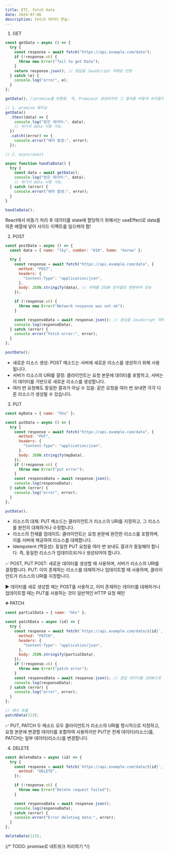 ```yaml
---
title: ETC, fetch data
date: 2024-07-06
description: fetch 데이터 연습~
---
```


1. GET

```js
const getData = async () => {
  try {
    const response = await fetch("https://api.example.com/data");
    if (!response.ok) {
      throw new Error("fail to get Data");
    }
    return response.json(); // 응답을 JavaScript 객체로 반환
  } catch (e) {
    console.log("error", e);
  }
};

getData(); //promise를 반환함. 즉, Promise는 생성되지만 그 결과를 어떻게 처리할지 지정하지 않은 상태

// 1. promise 체이닝
getData()
  .then((data) => {
    console.log("받은 데이터:", data);
    // 여기서 data 사용 가능.
  })
  .catch((error) => {
    console.error("에러 발생:", error);
  });

// 2. async/await

async function handleData() {
  try {
    const data = await getData();
    console.log("받은 데이터:", data);
    // 여기서 data 사용 가능.
  } catch (error) {
    console.error("에러 발생:", error);
  }
}

handleData();
```

React에서 비동기 처리 후 데이터를 state에 할당하기 위해서는 useEffect로 data를 의존 배열에 넣어 사이드 이펙트를 일으켜야 함!

2. POST

```js
const postData = async () => {
  const data = { name: "lky", number: "010", home: "korea" };

  try {
    const response = await fetch("https://api.example.com/data", {
      method: "POST",
      headers: {
        "Content-Type": "application/json",
      },
      body: JSON.stringify(data), // 객체를 JSON 문자열로 변환하여 전송
    });

    if (!response.ok) {
      throw new Error("Network response was not ok");
    }

    const responseData = await response.json(); // 응답을 JavaScript 객체로 변환
    console.log(responseData);
  } catch (error) {
    console.error("Fetch error:", error);
  }
};

postData();
```

- 새로운 리소스 생성: POST 메소드는 서버에 새로운 리소스를 생성하기 위해 사용됩니다.
- 서버가 리소스의 URI를 결정: 클라이언트는 요청 본문에 데이터를 포함하고, 서버는 이 데이터를 기반으로 새로운 리소스를 생성합니다.
- 여러 번 요청해도 동일한 결과가 아닐 수 있음: 같은 요청을 여러 번 보내면 각각 다른 리소스가 생성될 수 있습니다.

3. PUT

```js
const myData = { name: "hhs" };

const putData = async () => {
  try {
    const response = await fetch("https://api.example.com/data", {
      method: "PUT",
      headers: {
        "Content-Type": "application/json",
      },
      body: JSON.stringify(myData),
    });
    if (!response.ok) {
      throw new Error("put error");
    }
    const responseData = await response.json();
    console.log(responseData);
  } catch (error) {
    console.log("error", error);
  }
};

putData();
```

- 리소스의 대체: PUT 메소드는 클라이언트가 리소스의 URI를 지정하고, 그 리소스를 완전히 대체하거나 수정합니다.
- 리소스의 전체를 업데이트: 클라이언트는 요청 본문에 완전한 리소스를 포함하며, 이를 서버에 제공하여 리소스를 대체합니다.
- Idempotent (멱등성): 동일한 PUT 요청을 여러 번 보내도 결과가 동일해야 합니다. 즉, 동일한 리소스가 업데이트되거나 생성되어야 합니다.

✅ POST, PUT
POST: 새로운 데이터를 생성할 때 사용하며, 서버가 리소스의 URI를 결정합니다.
PUT: 이미 존재하는 리소스를 대체하거나 업데이트할 때 사용하며, 클라이언트가 리소스의 URI를 지정합니다.

▶ 데이터를 새로 생성할 때는 POST를 사용하고, 이미 존재하는 데이터를 대체하거나 업데이트할 때는 PUT를 사용하는 것이
일반적인 HTTP 요청 패턴

➕ PATCH

```js
const partialData = { name: "hhs" };

const patchData = async (id) => {
  try {
    const response = await fetch(`https://api.example.com/data/${id}`, {
      method: "PATCH",
      headers: {
        "Content-Type": "application/json",
      },
      body: JSON.stringify(partialData),
    });
    if (!response.ok) {
      throw new Error("patch error");
    }
    const responseData = await response.json(); // 응답 데이터를 JSON으로 변환
    console.log(responseData);
  } catch (error) {
    console.log("error", error);
  }
};

// 예시 호출
patchData(123);
```

✅ PUT, PATCH
두 메소드 모두 클라이언트가 리소스의 URI를 명시적으로 지정하고, 요청 본문에 변경할 데이터를 포함하여 사용하지만 PUT은
전체 데이터(리소스)를, PATCH는 일부 데이터(리소스)를 변경합니다.

4. DELETE

```js
const deleteData = async (id) => {
  try {
    const response = await fetch(`https://api.example.com/data/${id}`, {
      method: "DELETE",
    });

    if (!response.ok) {
      throw new Error("Delete request failed");
    }

    const responseData = await response.json();
    console.log(responseData);
  } catch (error) {
    console.error("Error deleting data:", error);
  }
};

deleteData(123);
```

{/* TODO: promise로 네트워크 처리하기 */}
